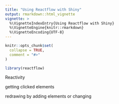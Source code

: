 ```yaml
---
title: "Using Reactflow with Shiny"
output: rmarkdown::html_vignette
vignette: >
  %\VignetteIndexEntry{Using Reactflow with Shiny}
  %\VignetteEngine{knitr::rmarkdown}
  %\VignetteEncoding{UTF-8}
---
```


```r
knitr::opts_chunk$set(
  collapse = TRUE,
  comment = "#>"
)
```

```r
library(reactflow)
```

Reactivity

getting clicked elements

redrawing by adding elements or changing
